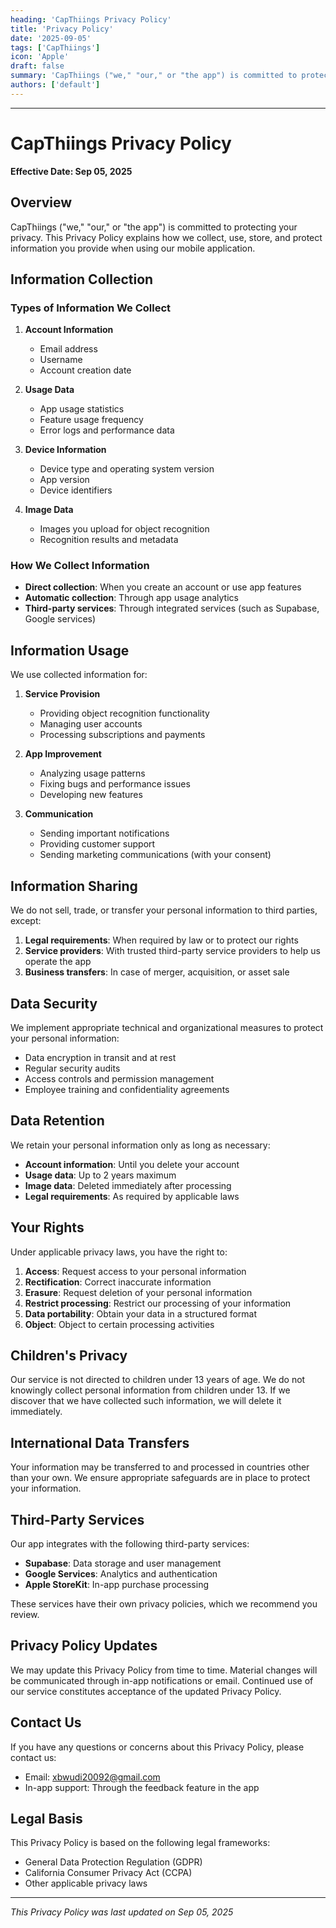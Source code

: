 ```yaml
---
heading: 'CapThiings Privacy Policy'
title: 'Privacy Policy'
date: '2025-09-05'
tags: ['CapThiings']
icon: 'Apple'
draft: false
summary: 'CapThiings ("we," "our," or "the app") is committed to protecting your privacy. This Privacy Policy explains how we collect, use, store, and protect information you provide when using our mobile application.'
authors: ['default']
---
```


---

# CapThiings Privacy Policy

**Effective Date: Sep 05, 2025**

## Overview

CapThiings ("we," "our," or "the app") is committed to protecting your privacy. This Privacy Policy explains how we collect, use, store, and protect information you provide when using our mobile application.

## Information Collection

### Types of Information We Collect

1. **Account Information**
   - Email address
   - Username
   - Account creation date

2. **Usage Data**
   - App usage statistics
   - Feature usage frequency
   - Error logs and performance data

3. **Device Information**
   - Device type and operating system version
   - App version
   - Device identifiers

4. **Image Data**
   - Images you upload for object recognition
   - Recognition results and metadata

### How We Collect Information

- **Direct collection**: When you create an account or use app features
- **Automatic collection**: Through app usage analytics
- **Third-party services**: Through integrated services (such as Supabase, Google services)

## Information Usage

We use collected information for:

1. **Service Provision**
   - Providing object recognition functionality
   - Managing user accounts
   - Processing subscriptions and payments

2. **App Improvement**
   - Analyzing usage patterns
   - Fixing bugs and performance issues
   - Developing new features

3. **Communication**
   - Sending important notifications
   - Providing customer support
   - Sending marketing communications (with your consent)

## Information Sharing

We do not sell, trade, or transfer your personal information to third parties, except:

1. **Legal requirements**: When required by law or to protect our rights
2. **Service providers**: With trusted third-party service providers to help us operate the app
3. **Business transfers**: In case of merger, acquisition, or asset sale

## Data Security

We implement appropriate technical and organizational measures to protect your personal information:

- Data encryption in transit and at rest
- Regular security audits
- Access controls and permission management
- Employee training and confidentiality agreements

## Data Retention

We retain your personal information only as long as necessary:

- **Account information**: Until you delete your account
- **Usage data**: Up to 2 years maximum
- **Image data**: Deleted immediately after processing
- **Legal requirements**: As required by applicable laws

## Your Rights

Under applicable privacy laws, you have the right to:

1. **Access**: Request access to your personal information
2. **Rectification**: Correct inaccurate information
3. **Erasure**: Request deletion of your personal information
4. **Restrict processing**: Restrict our processing of your information
5. **Data portability**: Obtain your data in a structured format
6. **Object**: Object to certain processing activities

## Children's Privacy

Our service is not directed to children under 13 years of age. We do not knowingly collect personal information from children under 13. If we discover that we have collected such information, we will delete it immediately.

## International Data Transfers

Your information may be transferred to and processed in countries other than your own. We ensure appropriate safeguards are in place to protect your information.

## Third-Party Services

Our app integrates with the following third-party services:

- **Supabase**: Data storage and user management
- **Google Services**: Analytics and authentication
- **Apple StoreKit**: In-app purchase processing

These services have their own privacy policies, which we recommend you review.

## Privacy Policy Updates

We may update this Privacy Policy from time to time. Material changes will be communicated through in-app notifications or email. Continued use of our service constitutes acceptance of the updated Privacy Policy.

## Contact Us

If you have any questions or concerns about this Privacy Policy, please contact us:

- Email: xbwudi20092@gmail.com
- In-app support: Through the feedback feature in the app

## Legal Basis

This Privacy Policy is based on the following legal frameworks:

- General Data Protection Regulation (GDPR)
- California Consumer Privacy Act (CCPA)
- Other applicable privacy laws

---

*This Privacy Policy was last updated on Sep 05, 2025*

